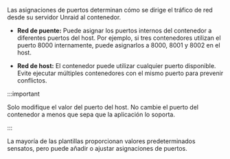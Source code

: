 Las asignaciones de puertos determinan cómo se dirige el tráfico de red desde su servidor Unraid al contenedor.

- **Red de puente:** Puede asignar los puertos internos del contenedor a diferentes puertos del host. Por ejemplo, si tres contenedores utilizan el puerto 8000 internamente, puede asignarlos a 8000, 8001 y 8002 en el host.

- **Red de host:** El contenedor puede utilizar cualquier puerto disponible. Evite ejecutar múltiples contenedores con el mismo puerto para prevenir conflictos.

:::important

Solo modifique el valor del puerto del host. No cambie el puerto del contenedor a menos que sepa que la aplicación lo soporta.

:::

La mayoría de las plantillas proporcionan valores predeterminados sensatos, pero puede añadir o ajustar asignaciones de puertos.
